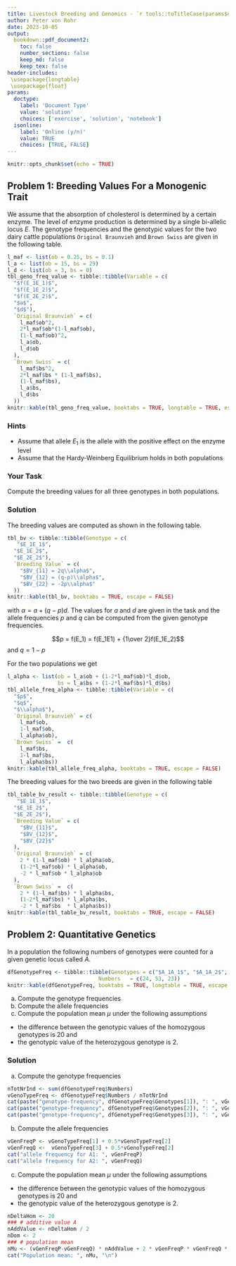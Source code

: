 ```yaml
---
title: Livestock Breeding and Genomics - `r tools::toTitleCase(params$doctype)` 4
author: Peter von Rohr
date: 2023-10-05
output:
  bookdown::pdf_document2:
    toc: false
    number_sections: false
    keep_md: false
    keep_tex: false
header-includes:
 \usepackage{longtable}
 \usepackage{float}
params:
  doctype:
    label: 'Document Type'
    value: 'solution'
    choices: ['exercise', 'solution', 'notebook']
  isonline:
    label: 'Online (y/n)'
    value: TRUE
    choices: [TRUE, FALSE]
---
```



```r
knitr::opts_chunk$set(echo = TRUE)
```


## Problem 1: Breeding Values For a Monogenic Trait
We assume that the absorption of cholesterol is determined by a certain enzyme. The level of enzyme production is determined by a single bi-allelic locus $E$. The genotype frequencies and the genotypic values for the two dairy cattle populations `Original Braunvieh` and `Brown Swiss` are given in the following table.

```r
l_maf <- list(ob = 0.25, bs = 0.1)
l_a <- list(ob = 15, bs = 29)
l_d <- list(ob = 3, bs = 0)
tbl_geno_freq_value <- tibble::tibble(Variable = c(
  "$f(E_1E_1)$",
  "$f(E_1E_2)$",
  "$f(E_2E_2)$",
  "$a$",
  "$d$"),
  `Original Braunvieh` = c(
    l_maf$ob^2, 
    2*l_maf$ob*(1-l_maf$ob),
    (1-l_maf$ob)^2,
    l_a$ob,
    l_d$ob
  ),
  `Brown Swiss` = c(
    l_maf$bs^2,
    2*l_maf$bs * (1-l_maf$bs),
    (1-l_maf$bs),
    l_a$bs,
    l_d$bs
  ))
knitr::kable(tbl_geno_freq_value, booktabs = TRUE, longtable = TRUE, escape = FALSE)
```


### Hints
* Assume that allele $E_1$ is the allele with the positive effect on the enzyme level
* Assume that the Hardy-Weinberg Equilibrium holds in both populations


### Your Task
Compute the breeding values for all three genotypes in both populations. 


<!-- your-solution-start
### Your Solution

* Use the formula shown in the class or in the course notes to compute the breeding values for the three genotypes
* Adapt the parameters that change for the two populations.

---  your-solution-end -->


<!-- master-solution-start -->

### Solution
The breeding values are computed as shown in the following table.

```r
tbl_bv <- tibble::tibble(Genotype = c(
   "$E_1E_1$",
  "$E_1E_2$",
  "$E_2E_2$"),
  `Breeding Value` = c(
    "$BV_{11} = 2q\\alpha$",
    "$BV_{12} = (q-p)\\alpha$",
    "$BV_{22} = -2p\\alpha$"
  ))
knitr::kable(tbl_bv, booktabs = TRUE, escape = FALSE)
```

with $\alpha = a + (q-p)d$. The values for $a$ and $d$ are given in the task and the allele frequencies $p$ and $q$ can be computed from the given genotype frequencies. 

$$p = f(E_1) = f(E_1E1) + {1\over 2}f(E_1E_2)$$
and $q = 1-p$

For the two populations we get

```r
l_alpha <- list(ob = l_a$ob + (1-2*l_maf$ob)*l_d$ob,
                bs = l_a$bs + (1-2*l_maf$bs)*l_d$bs)
tbl_allele_freq_alpha <- tibble::tibble(Variable = c(
  "$p$",
  "$q$",
  "$\\alpha$"),
  `Original Braunvieh` = c(
    l_maf$ob,
    1-l_maf$ob,
    l_alpha$ob),
  `Brown Swiss` =  c(
    l_maf$bs,
    1-l_maf$bs,
    l_alpha$bs))
knitr::kable(tbl_allele_freq_alpha, booktabs = TRUE, escape = FALSE)
```

The breeding values for the two breeds are given in the following table

```r
tbl_table_bv_result <- tibble::tibble(Genotype = c(
   "$E_1E_1$",
  "$E_1E_2$",
  "$E_2E_2$"),
  `Breeding Value` = c(
    "$BV_{11}$",
    "$BV_{12}$",
    "$BV_{22}$"
  ),
  `Original Braunvieh` = c(
    2 * (1-l_maf$ob) * l_alpha$ob,
    (1-2*l_maf$ob) * l_alpha$ob,
    -2 * l_maf$ob * l_alpha$ob
  ),
  `Brown Swiss` =  c(
    2 * (1-l_maf$bs) * l_alpha$bs,
    (1-2*l_maf$bs) * l_alpha$bs,
    -2 * l_maf$bs  * l_alpha$bs))
knitr::kable(tbl_table_bv_result, booktabs = TRUE, escape = FALSE)
```

<!-- master-solution-end -->


## Problem 2: Quantitative Genetics
In a population the following numbers of genotypes were counted for a given genetic locus called $A$. 

```r
dfGenotypeFreq <- tibble::tibble(Genotypes = c("$A_1A_1$", "$A_1A_2$", "$A_2A_2$"),
                             Numbers   = c(24, 53, 23))
knitr::kable(dfGenotypeFreq, booktabs = TRUE, longtable = TRUE, escape = FALSE)
```

a) Compute the genotype frequencies
b) Compute the allele frequencies
c) Compute the population mean $\mu$ under the following assumptions

* the difference between the genotypic values of the homozygous genotypes is $20$ and
* the genotypic value of the heterozygous genotype is $2$.


<!-- your-solution-start
### Your Solution
The requested quantities can be computed according to material presented during the lecture.

---  your-solution-end -->


<!-- master-solution-start -->

### Solution
a) Compute the genotype frequencies

```r
nTotNrInd <- sum(dfGenotypeFreq$Numbers)
vGenoTypeFreq <- dfGenotypeFreq$Numbers / nTotNrInd
cat(paste("genotype-frequency", dfGenotypeFreq$Genotypes[1]), ": ", vGenoTypeFreq[1])
cat(paste("genotype-frequency", dfGenotypeFreq$Genotypes[2]), ": ", vGenoTypeFreq[2])
cat(paste("genotype-frequency", dfGenotypeFreq$Genotypes[3]), ": ", vGenoTypeFreq[3])
```

b) Compute the allele frequencies

```r
vGenFreqP <- vGenoTypeFreq[1] + 0.5*vGenoTypeFreq[2]
vGenFreqQ <-  vGenoTypeFreq[3] + 0.5*vGenoTypeFreq[2]
cat("allele frequency for A1: ", vGenFreqP)
cat("allele frequency for A2: ", vGenFreqQ)
```

c) Compute the population mean $\mu$ under the following assumptions

* the difference between the genotypic values of the homozygous genotypes is $20$ and
* the genotypic value of the heterozygous genotype is $2$.

```r
nDeltaHom <- 20
### # additive value A
nAddValue <- nDeltaHom / 2
nDom <- 2
### # population mean
nMu <- (vGenFreqP-vGenFreqQ) * nAddValue + 2 * vGenFreqP * vGenFreqQ * nDom
cat("Population mean: ", nMu, "\n")
```


<!-- master-solution-end -->
 

